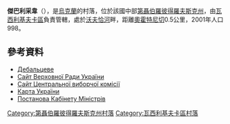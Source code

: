 {{coord|48|06|44|N|36|3|38|E|scale:30000_region:UA|display=title}}

'''傑巴利采韋'''（{{lang-uk|Дебальцеве}}），是[[烏克蘭|烏克蘭]]的村落，位於該國中部[[第聶伯羅彼得羅夫斯克州|第聶伯羅彼得羅夫斯克州]]，由[[瓦西利基夫卡區|瓦西利基夫卡區]]負責管轄，處於[[沃夫恰河|沃夫恰河]]畔，距離[[奧霍特尼切_(瓦西利基夫卡區)|奧霍特尼切]]0.5公里，2001年人口998。

==參考資料==
*[http://gska2.rada.gov.ua/pls/z7502/A005?rdat1=06.12.2007&rf7571=5164 Дебальцеве]{{dead link|date=2017年11月 |bot=InternetArchiveBot |fix-attempted=yes }}
* [https://web.archive.org/web/20071223190549/http://portal.rada.gov.ua/ Сайт Верховної Ради України]
* [http://www.cvk.gov.ua Сайт Центральної виборчої комісії] {{Wayback|url=http://www.cvk.gov.ua/ |date=20101203204641 }}
* [http://maps.vlasenko.net/ Карта України] {{Wayback|url=http://maps.vlasenko.net/ |date=20160215103730 }}
* [https://web.archive.org/web/20100927185946/http://www.pamjatky.org.ua/uploads/Laws/law.71.htm Постанова Кабінету Міністрів]

{{DEFAULTSORT:Дебальцеве}}
[[Category:第聶伯羅彼得羅夫斯克州村落|Category:第聶伯羅彼得羅夫斯克州村落]]
[[Category:瓦西利基夫卡區村落|Category:瓦西利基夫卡區村落]]


{{Dnipropetrovsk-geo-stub}}